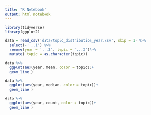 ```yaml
---
title: "R Notebook"
output: html_notebook
---
```




```r
library(tidyverse)
library(ggplot2)

data = read_csv('data/topic_distribution_year.csv', skip = 1) %>% 
  select(-'...1') %>% 
  rename(year = '...2', topic = '...3')%>% 
  mutate( topic = as.character(topic)) 


```

```r
data %>% 
  ggplot(aes(year, mean, color = topic))+ 
  geom_line()
```
```r
data %>% 
  ggplot(aes(year, median, color = topic))+ 
  geom_line()
```
```r
data %>% 
  ggplot(aes(year, count, color = topic))+ 
  geom_line()
```

